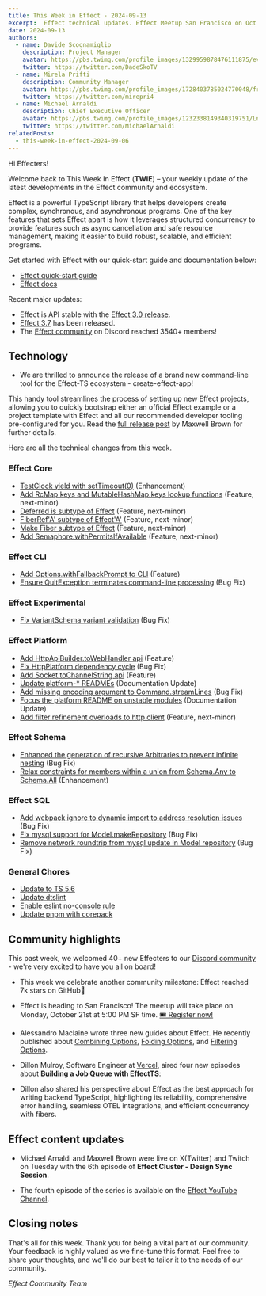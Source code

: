 ```yaml
---
title: This Week in Effect - 2024-09-13
excerpt:  Effect technical updates. Effect Meetup San Francisco on Oct 21. 'Effect Cluster - Design Sync Session ep. 6'.
date: 2024-09-13
authors:
  - name: Davide Scognamiglio
    description: Project Manager
    avatar: https://pbs.twimg.com/profile_images/1329959878476111875/evHG8VX6_400x400.jpg
    twitter: https://twitter.com/DadeSkoTV
  - name: Mirela Prifti
    description: Community Manager
    avatar: https://pbs.twimg.com/profile_images/1728403785024770048/frKphayT_400x400.jpg
    twitter: https://twitter.com/mirepri4
  - name: Michael Arnaldi
    description: Chief Executive Officer
    avatar: https://pbs.twimg.com/profile_images/1232338149340319751/Ln9nNWyk_400x400.jpg
    twitter: https://twitter.com/MichaelArnaldi
relatedPosts:
  - this-week-in-effect-2024-09-06
---
```


Hi Effecters! 

Welcome back to This Week In Effect (**TWIE**) – your weekly update of the latest developments in the Effect community and ecosystem.

Effect is a powerful TypeScript library that helps developers create complex, synchronous, and asynchronous programs. One of the key features that sets Effect apart is how it leverages structured concurrency to provide features such as async cancellation and safe resource management, making it easier to build robust, scalable, and efficient programs.

Get started with Effect with our quick-start guide and documentation below:

- [Effect quick-start guide](/docs/quickstart)
- [Effect docs](/docs/introduction)

Recent major updates:

- Effect is API stable with the [Effect 3.0 release](https://effect.website/blog/effect-3.0).
- [Effect 3.7](https://effect.website/blog/effect-3.7) has been released.
- The [Effect community](https://discord.gg/effect-ts) on Discord reached 3540+ members!


## Technology

 + We are thrilled to announce the release of a brand new command-line tool for the Effect-TS ecosystem - create-effect-app!

This handy tool streamlines the process of setting up new Effect projects, allowing you to quickly bootstrap either an official Effect example or a project template with Effect and all our recommended developer tooling pre-configured for you. Read the [full release post](https://effect.website/blog/create-effect-app-release) by Maxwell Brown for further details. 
<Tweet id="1834623160156668409" />

Here are all the technical changes from this week.

### Effect Core
+ [TestClock yield with setTimeout(0)](https://github.com/Effect-TS/effect/pull/3592) (Enhancement)
+ [Add RcMap.keys and MutableHashMap.keys lookup functions](https://github.com/Effect-TS/effect/pull/3559) (Feature, next-minor)
+ [Deferred is subtype of Effect](https://github.com/Effect-TS/effect/pull/3572) (Feature, next-minor)
+ [FiberRef'A' subtype of Effect'A'](https://github.com/Effect-TS/effect/pull/3577) (Feature, next-minor)
+ [Make Fiber subtype of Effect](https://github.com/Effect-TS/effect/pull/3590) (Feature, next-minor)
+ [Add Semaphore.withPermitsIfAvailable](https://github.com/Effect-TS/effect/pull/3593) (Feature, next-minor)

### Effect CLI
+ [Add Options.withFallbackPrompt to CLI](https://github.com/Effect-TS/effect/pull/3561) (Feature)
+ [Ensure QuitException terminates command-line processing](https://github.com/Effect-TS/effect/pull/3569) (Bug Fix)

### Effect Experimental
+ [Fix VariantSchema variant validation](https://github.com/Effect-TS/effect/pull/3574) (Bug Fix)

### Effect Platform
+ [Add HttpApiBuilder.toWebHandler api](https://github.com/Effect-TS/effect/pull/3565) (Feature)
+ [Fix HttpPlatform dependency cycle](https://github.com/Effect-TS/effect/pull/3566) (Bug Fix)
+ [Add Socket.toChannelString api](https://github.com/Effect-TS/effect/pull/3567) (Feature)
+ [Update platform-* READMEs](https://github.com/Effect-TS/effect/pull/3581) (Documentation Update)
+ [Add missing encoding argument to Command.streamLines](https://github.com/Effect-TS/effect/pull/3582) (Bug Fix)
+ [Focus the platform README on unstable modules](https://github.com/Effect-TS/effect/pull/3596) (Documentation Update)
+ [Add filter refinement overloads to http client](https://github.com/Effect-TS/effect/pull/3595) (Feature, next-minor)

### Effect Schema
+ [Enhanced the generation of recursive Arbitraries to prevent infinite nesting](https://github.com/Effect-TS/effect/pull/3560) (Bug Fix)
+ [Relax constraints for members within a union from Schema.Any to Schema.All](https://github.com/Effect-TS/effect/pull/3589) (Enhancement)

### Effect SQL
+ [Add webpack ignore to dynamic import to address resolution issues](https://github.com/Effect-TS/effect/pull/3597) (Bug Fix)
+ [Fix mysql support for Model.makeRepository](https://github.com/Effect-TS/effect/pull/3599) (Bug Fix)
+ [Remove network roundtrip from mysql update in Model repository](https://github.com/Effect-TS/effect/pull/3600) (Bug Fix)

### General Chores
+ [Update to TS 5.6](https://github.com/Effect-TS/effect/pull/3579)
+ [Update dtslint](https://github.com/Effect-TS/effect/pull/3583)
+ [Enable eslint no-console rule](https://github.com/Effect-TS/effect/pull/3586)
+ [Update pnpm with corepack](https://github.com/Effect-TS/effect/pull/3602)

## Community highlights

This past week, we welcomed 40+ new Effecters to our [Discord community](https://discord.gg/effect-ts) - we're very excited to have you all on board! 

+ This week we celebrate another community milestone: Effect reached 7k stars on GitHub🌟
<Tweet id="1834188167374627117" />

+ Effect is heading to San Francisco! The meetup will take place on Monday, October 21st at 5:00 PM SF time. [🎟️ Register now!](https://lu.ma/gmk2jzd2)
<Tweet id="1833116197656686612" />

+ Alessandro Maclaine wrote three new guides about Effect. He recently published about [Combining Options](https://dev.to/almaclaine/combining-options-in-effect-ts-a-practical-guide-1gha), [Folding Options](https://dev.to/almaclaine/folding-options-in-effect-ts-a-practical-guide-4ne3), and [Filtering Options](https://dev.to/almaclaine/filtering-options-in-effect-ts-a-practical-guide-96l).

+ Dillon Mulroy, Software Engineer at [Vercel](https://vercel.com), aired four new episodes about **Building a Job Queue with EffectTS**:
<TwitchPlayerNonInteractive video="2243144744" />

+ Dillon also shared his perspective about Effect as the best approach for writing backend TypeScript, highlighting its reliability, comprehensive error handling, seamless OTEL integrations, and efficient concurrency with fibers.
<Tweet id="1834243023820947631" />

## Effect content updates

+ Michael Arnaldi and Maxwell Brown were live on X(Twitter) and Twitch on Tuesday with the 6th episode of **Effect Cluster - Design Sync Session**.
<Tweet id="1833887147348426819" />

+ The fourth episode of the series is available on the [Effect YouTube Channel](https://www.youtube.com/@effect-ts).
<YouTube url="https://www.youtube.com/embed/pcLJRhdY6r4?si=IIgG-9XFMgqu-All" />

## Closing notes

That's all for this week. Thank you for being a vital part of our community. Your feedback is highly valued as we fine-tune this format. Feel free to share your thoughts, and we'll do our best to tailor it to the needs of our community.

_Effect Community Team_
